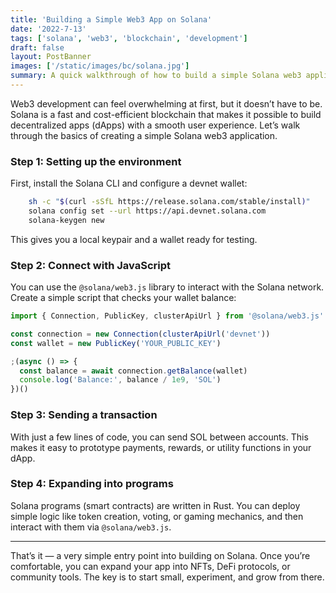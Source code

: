 ```yaml
---
title: 'Building a Simple Web3 App on Solana'
date: '2022-7-13'
tags: ['solana', 'web3', 'blockchain', 'development']
draft: false
layout: PostBanner
images: ['/static/images/bc/solana.jpg']
summary: A quick walkthrough of how to build a simple Solana web3 application and interact with the blockchain.
---
```


Web3 development can feel overwhelming at first, but it doesn’t have to be. Solana is a fast and cost-efficient blockchain that makes it possible to build decentralized apps (dApps) with a smooth user experience. Let’s walk through the basics of creating a simple Solana web3 application.

### Step 1: Setting up the environment

First, install the Solana CLI and configure a devnet wallet:

```bash
    sh -c "$(curl -sSfL https://release.solana.com/stable/install)"
    solana config set --url https://api.devnet.solana.com
    solana-keygen new
```

This gives you a local keypair and a wallet ready for testing.

### Step 2: Connect with JavaScript

You can use the `@solana/web3.js` library to interact with the Solana network. Create a simple script that checks your wallet balance:

```typescript
import { Connection, PublicKey, clusterApiUrl } from '@solana/web3.js'

const connection = new Connection(clusterApiUrl('devnet'))
const wallet = new PublicKey('YOUR_PUBLIC_KEY')

;(async () => {
  const balance = await connection.getBalance(wallet)
  console.log('Balance:', balance / 1e9, 'SOL')
})()
```

### Step 3: Sending a transaction

With just a few lines of code, you can send SOL between accounts. This makes it easy to prototype payments, rewards, or utility functions in your dApp.

### Step 4: Expanding into programs

Solana programs (smart contracts) are written in Rust. You can deploy simple logic like token creation, voting, or gaming mechanics, and then interact with them via `@solana/web3.js`.

---

That’s it — a very simple entry point into building on Solana. Once you’re comfortable, you can expand your app into NFTs, DeFi protocols, or community tools. The key is to start small, experiment, and grow from there.
